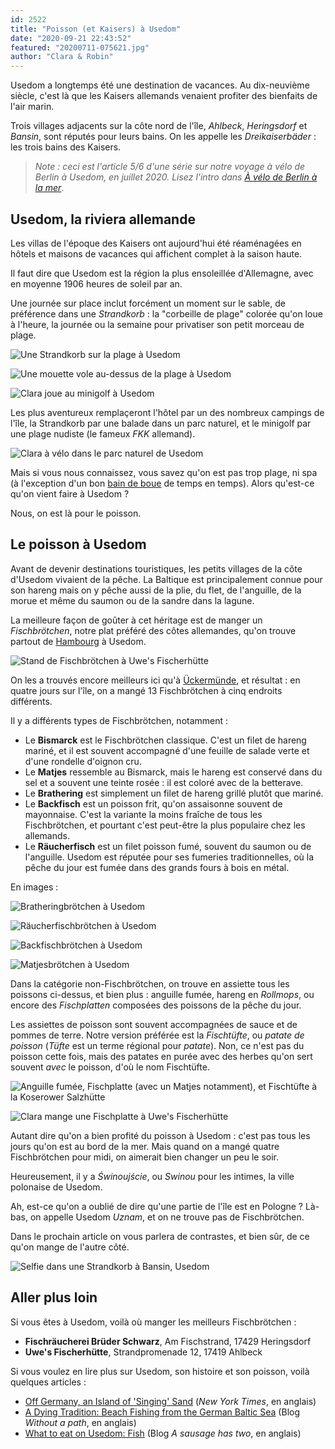 ```yaml
---
id: 2522
title: "Poisson (et Kaisers) à Usedom"
date: "2020-09-21 22:43:52"
featured: "20200711-075621.jpg"
author: "Clara & Robin"
---
```


Usedom a longtemps été une destination de vacances. Au dix-neuvième siècle,
c'est là que les Kaisers allemands venaient profiter des bienfaits de l'air
marin.

Trois villages adjacents sur la côte nord de l'île, _Ahlbeck_, _Heringsdorf_ et
_Bansin_, sont réputés pour leurs bains. On les appelle les *Dreikaiserbäder* :
les trois bains des Kaisers.

> _Note : ceci est l'article 5/6 d'une série sur notre voyage à vélo de Berlin à
> Usedom, en juillet 2020. Lisez l'intro dans
> [À vélo de Berlin à la mer](/a-velo-de-berlin-a-la-mer/)_.

## Usedom, la riviera allemande

Les villas de l'époque des Kaisers ont aujourd'hui été réaménagées en hôtels et
maisons de vacances qui affichent complet à la saison haute.

Il faut dire que Usedom est la région la plus ensoleillée d'Allemagne, avec en
moyenne 1906 heures de soleil par an.

Une journée sur place inclut forcément un moment sur le sable, de préférence
dans une *Strandkorb* : la "corbeille de plage" colorée qu'on loue à l'heure, la
journée ou la semaine pour privatiser son petit morceau de plage.

![Une Strandkorb sur la plage à Usedom](20200711-095241.jpg)

![Une mouette vole au-dessus de la plage à Usedom](20200713-175824.jpg)

![Clara joue au minigolf à Usedom](20200713-144402.jpg "Après la plage, une partie de minigolf !")

Les plus aventureux remplaçeront l'hôtel par un des nombreux campings de l'île,
la Strandkorb par une balade dans un parc naturel, et le minigolf par une plage
nudiste (le fameux _FKK_ allemand).

![Clara à vélo dans le parc naturel de Usedom](20200712-104632.jpg "Tour à vélo dans un parc naturel le long de la côte")

Mais si vous nous connaissez, vous savez qu'on est pas trop plage, ni spa (à
l'exception d'un bon [bain de boue](/nha-trang-ou-cinq-jours-a-little-russia/)
de temps en temps). Alors qu'est-ce qu'on vient faire à Usedom ?

Nous, on est là pour le poisson.

## Le poisson à Usedom

Avant de devenir destinations touristiques, les petits villages de la côte
d'Usedom vivaient de la pêche. La Baltique est principalement connue pour son
hareng mais on y pêche aussi de la plie, du flet, de l'anguille, de la morue et
même du saumon ou de la sandre dans la lagune.

La meilleure façon de goûter à cet héritage est de manger un _Fischbrötchen_,
notre plat préféré des côtes allemandes, qu'on trouve partout de
[Hambourg](/eau-et-poisson-une-journee-a-hambourg/) à Usedom.

![Stand de Fischbrötchen à Uwe's Fischerhütte](20200711-143726.jpg)

On les a trouvés encore meilleurs ici qu'à
[Ückermünde](/prenzlau-ueckermuende-jusqu-a-la-mer-ou-presque/), et résultat :
en quatre jours sur l'île, on a mangé 13 Fischbrötchen à cinq endroits
différents.

Il y a différents types de Fischbrötchen, notamment :

- Le **Bismarck** est le Fischbrötchen classique. C'est un filet de hareng
  mariné, et il est souvent accompagné d'une feuille de salade verte et d'une
  rondelle d'oignon cru.
- Le **Matjes** ressemble au Bismarck, mais le hareng est conservé dans du sel
  et a souvent une teinte rosée : il est coloré avec de la betterave.
- Le **Brathering** est simplement un filet de hareng grillé plutôt que mariné.
- Le **Backfisch** est un poisson frit, qu'on assaisonne souvent de mayonnaise.
  C'est la variante la moins fraîche de tous les Fischbrötchen, et pourtant
  c'est peut-être la plus populaire chez les allemands.
- Le **Räucherfisch** est un filet poisson fumé, souvent du saumon ou de
  l'anguille. Usedom est réputée pour ses fumeries traditionnelles, où la pêche
  du jour est fumée dans des grands fours à bois en métal.

En images :

![Bratheringbrötchen à Usedom](20200711-143937.jpg "Brathering")

![Räucherfischbrötchen à Usedom](20200712-134727.jpg "Räucherlachs")

![Backfischbrötchen à Usedom](20200711-143928.jpg "Backfisch")

![Matjesbrötchen à Usedom](20200711-100939.jpg "Matjes (et Rollmops)")

Dans la catégorie non-Fischbrötchen, on trouve en assiette tous les poissons
ci-dessus, et bien plus : anguille fumée, hareng en _Rollmops_, ou encore des
_Fischplatten_ composées des poissons de la pêche du jour.

Les assiettes de poisson sont souvent accompagnées de sauce et de pommes de
terre. Notre version préférée est la _Fischtüfte_, ou _patate de poisson_
(_Tüfte_ est un terme régional pour _patate_). Non, ce n'est pas du poisson
cette fois, mais des patates en purée avec des herbes qu'on sert souvent _avec_
le poisson, d'où le nom Fischtüfte.

![Anguille fumée, Fischplatte (avec un Matjes notamment), et Fischtüfte à la Koserower Salzhütte](20200712-125540.jpg "De gauche à droite : anguille fumée, Fischplatte (avec un Matjes notamment), et Fischtüfte")

![Clara mange une Fischplatte à Uwe's Fischerhütte](20200713-182756.jpg "Fischplatte")

Autant dire qu'on a bien profité du poisson à Usedom : c'est pas tous les jours
qu'on est au bord de la mer. Mais quand on a mangé quatre Fischbrötchen pour
midi, on aimerait bien changer un peu le soir.

Heureusement, il y a _Świnoujście_, ou _Swinou_ pour les intimes, la ville
polonaise de Usedom.

Ah, est-ce qu'on a oublié de dire qu'une partie de l'île est en Pologne ?
Là-bas, on appelle Usedom _Uznam_, et on ne trouve pas de Fischbrötchen.

Dans le prochain article on vous parlera de contrastes, et bien sûr, de ce qu'on
mange de l'autre côté.

![Selfie dans une Strandkorb à Bansin, Usedom](20200711-114436.jpg)

## Aller plus loin

Si vous êtes à Usedom, voilà où manger les meilleurs Fischbrötchen :

- **Fischräucherei Brüder Schwarz**, Am Fischstrand, 17429 Heringsdorf
- **Uwe's Fischerhütte**, Strandpromenade 12, 17419 Ahlbeck

Si vous voulez en lire plus sur Usedom, son histoire et son poisson, voilà
quelques articles :

- [Off Germany, an Island of 'Singing' Sand](https://www.nytimes.com/2009/06/21/travel/21next.html)
  (_New York Times_, en anglais)
- [A Dying Tradition: Beach Fishing from the German Baltic Sea](https://withoutapath.com/usedom-germany/)
  (Blog _Without a path_, en anglais)
- [What to eat on Usedom: Fish](https://www.asausagehastwo.com/what-to-eat-on-usedom/)
  (Blog _A sausage has two_, en anglais)

